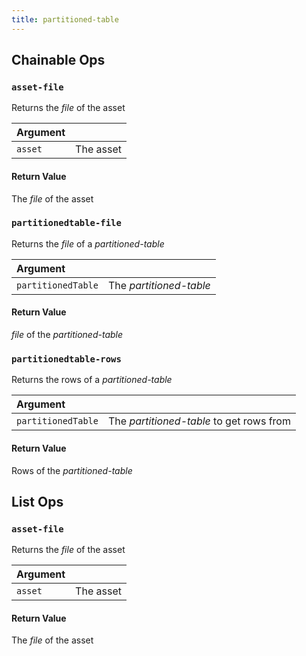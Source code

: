 ```yaml
---
title: partitioned-table
---
```

## Chainable Ops
<h3 id="asset-file"><code>asset-file</code></h3>

Returns the _file_ of the asset

| Argument |  |
| :--- | :--- |
| `asset` | The asset |

#### Return Value
The _file_ of the asset

<h3 id="partitionedtable-file"><code>partitionedtable-file</code></h3>

Returns the _file_ of a _partitioned-table_

| Argument |  |
| :--- | :--- |
| `partitionedTable` | The _partitioned-table_ |

#### Return Value
_file_ of the _partitioned-table_

<h3 id="partitionedtable-rows"><code>partitionedtable-rows</code></h3>

Returns the rows of a _partitioned-table_

| Argument |  |
| :--- | :--- |
| `partitionedTable` | The _partitioned-table_ to get rows from |

#### Return Value
Rows of the _partitioned-table_


## List Ops
<h3 id="asset-file"><code>asset-file</code></h3>

Returns the _file_ of the asset

| Argument |  |
| :--- | :--- |
| `asset` | The asset |

#### Return Value
The _file_ of the asset

